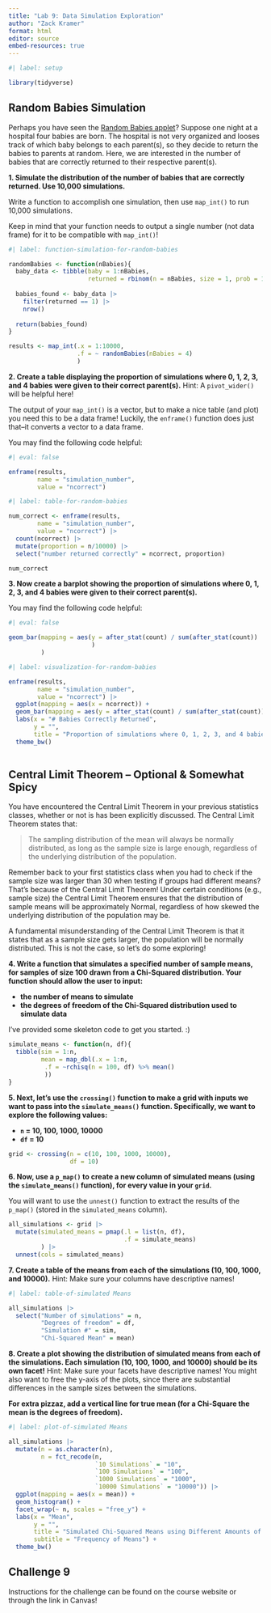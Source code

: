 ```yaml
---
title: "Lab 9: Data Simulation Exploration"
author: "Zack Kramer"
format: html
editor: source
embed-resources: true
---
```


```r
#| label: setup

library(tidyverse)

```

## Random Babies Simulation

Perhaps you have seen the [Random Babies applet](https://www.rossmanchance.com/applets/2021/randombabies/RandomBabies.html)? 
Suppose one night at a hospital four babies are born. The hospital is not very
organized and looses track of which baby belongs to each parent(s), so they 
decide to return the babies to parents at random. Here, we are interested in the
number of babies that are correctly returned to their respective parent(s).

**1. Simulate the distribution of the number of babies that are correctly returned. Use 10,000 simulations.**

::: callout-tip
Write a function to accomplish one simulation, then use `map_int()` to run
10,000 simulations. 

Keep in mind that your function needs to output a single number (not data frame) 
for it to be compatible with `map_int()`!
:::

```r
#| label: function-simulation-for-random-babies

randomBabies <- function(nBabies){
  baby_data <- tibble(baby = 1:nBabies,
                      returned = rbinom(n = nBabies, size = 1, prob = 1/nBabies))
  
  babies_found <- baby_data |>
    filter(returned == 1) |>
    nrow()
  
  return(babies_found)
}

results <- map_int(.x = 1:10000,
                   .f = ~ randomBabies(nBabies = 4)
                   )
```

**2. Create a table displaying the proportion of simulations where 0, 1, 2, 3, and 4 babies were given to their correct parent(s).** Hint: A `pivot_wider()` will be helpful here!

::: callout-tip
The output of your `map_int()` is a vector, but to make a nice table (and plot) 
you need this to be a data frame! Luckily, the `enframe()` function does just 
that--it converts a vector to a data frame. 

You may find the following code helpful:

```r
#| eval: false

enframe(results, 
        name = "simulation_number", 
        value = "ncorrect")
```
:::

```r
#| label: table-for-random-babies

num_correct <- enframe(results, 
        name = "simulation_number", 
        value = "ncorrect") |>
  count(ncorrect) |>
  mutate(proportion = n/10000) |>
  select("number returned correctly" = ncorrect, proportion)

num_correct

```

**3. Now create a barplot showing the proportion of simulations where 0, 1, 2, 3, and 4 babies were given to their correct parent(s).** 

::: callout-tip
You may find the following code helpful:

```r
#| eval: false

geom_bar(mapping = aes(y = after_stat(count) / sum(after_stat(count))
                       )
         )
```
:::

```r
#| label: visualization-for-random-babies

enframe(results, 
        name = "simulation_number", 
        value = "ncorrect") |>
  ggplot(mapping = aes(x = ncorrect)) +
  geom_bar(mapping = aes(y = after_stat(count) / sum(after_stat(count)))) +
  labs(x = "# Babies Correctly Returned",
       y = "",
       title = "Proportion of simulations where 0, 1, 2, 3, and 4 babies were returned correctly") + 
  theme_bw()
  

```

## Central Limit Theorem -- Optional & Somewhat Spicy

You have encountered the Central Limit Theorem in your previous statistics 
classes, whether or not is has been explicitly discussed. The Central Limit 
Theorem states that: 

> The sampling distribution of the mean will always be normally distributed, as
> long as the sample size is large enough, regardless of the underlying 
> distribution of the population. 

Remember back to your first statistics class when you had to check if the 
sample size was larger than 30 when testing if groups had different means? 
That's because of the Central Limit Theorem! Under certain conditions 
(e.g., sample size) the Central Limit Theorem ensures that the distribution 
of sample means will be approximately Normal, regardless of how skewed the 
underlying distribution of the population may be. 

A fundamental misunderstanding of the Central Limit Theorem is that it states 
that as a sample size gets larger, the population will be normally distributed. 
This is not the case, so let's do some exploring!  

**4. Write a function that simulates a specified number of sample means, for samples of size 100 drawn from a Chi-Squared distribution. Your function should allow the user to input:**

- **the number of means to simulate**
- **the degrees of freedom of the Chi-Squared distribution used to simulate data** 

I've provided some skeleton code to get you started. :) 

```r
simulate_means <- function(n, df){
  tibble(sim = 1:n,
         mean = map_dbl(.x = 1:n, 
          .f = ~rchisq(n = 100, df) %>% mean()
          ))
}
```

**5. Next, let's use the `crossing()` function to make a grid with inputs we want to pass into the `simulate_means()` function. Specifically, we want to explore the following values:**

-  **`n` = 10, 100, 1000, 10000**
-  **`df` = 10**

```r
grid <- crossing(n = c(10, 100, 1000, 10000), 
                 df = 10)
```

**6. Now, use a `p_map()` to create a new column of simulated means (using the `simulate_means()` function), for every value in your `grid`.**

::: {.callout-tip}
You will want to use the `unnest()` function to extract the results of the
`p_map()` (stored in the `simulated_means` column). 
:::

```r
all_simulations <- grid |> 
  mutate(simulated_means = pmap(.l = list(n, df), 
                                .f = simulate_means)
         ) |> 
  unnest(cols = simulated_means)

```

**7. Create a table of the means from each of the simulations (10, 100, 1000, and 10000).** 
Hint: Make sure your columns have descriptive names!

```r
#| label: table-of-simulated Means

all_simulations |>
  select("Number of simulations" = n,
         "Degrees of freedom" = df,
         "Simulation #" = sim,
         "Chi-Squared Mean" = mean)

```

**8. Create a plot showing the distribution of simulated means from each of the simulations. Each simulation (10, 100, 1000, and 10000) should be its own facet!**
Hint: Make sure your facets have descriptive names! You might also want to free
the y-axis of the plots, since there are substantial differences in the sample
sizes between the simulations. 

**For extra pizzaz, add a vertical line for true mean (for a Chi-Square the mean is the degrees of freedom).**

```r
#| label: plot-of-simulated Means

all_simulations |>
  mutate(n = as.character(n), 
         n = fct_recode(n, 
                        `10 Simulations` = "10", 
                        `100 Simulations` = "100", 
                        `1000 Simulations` = "1000", 
                        `10000 Simulations` = "10000")) |> 
  ggplot(mapping = aes(x = mean)) + 
  geom_histogram() + 
  facet_wrap(~ n, scales = "free_y") + 
  labs(x = "Mean",
       y = "", 
       title = "Simulated Chi-Squared Means using Different Amounts of Simulations",
       subtitle = "Frequency of Means") + 
  theme_bw()

```

## Challenge 9

Instructions for the challenge can be found on the course website or through 
the link in Canvas! 

